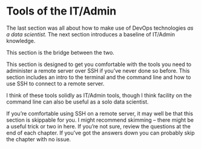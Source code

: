 # Tools of the IT/Admin {#sec-tools}

The last section was all about how to make use of DevOps technologies
*as a data scientist.* The next section introduces a baseline of
IT/Admin knowledge.

This section is the bridge between the two.

This section is designed to get you comfortable with the tools you need
to administer a remote server over SSH if you've never done so before.
This section includes an intro to the terminal and the command line and
how to use SSH to connect to a remote server.

I think of these tools solidly as IT/Admin tools, though I think
facility on the command line can also be useful as a solo data
scientist.

If you're comfortable using SSH on a remote server, it may well be that
this section is skippable for you. I might recommend skimming -- there
might be a useful trick or two in here. If you're not sure, review the
questions at the end of each chapter. If you've got the answers down you
can probably skip the chapter with no issue.
